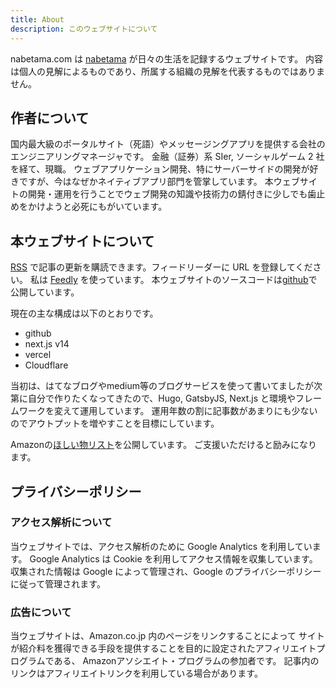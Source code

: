 ```yaml
---
title: About
description: このウェブサイトについて
---
```


nabetama.com は [nabetama](https://twitter.com/nabetama) が日々の生活を記録するウェブサイトです。
内容は個人の見解によるものであり、所属する組織の見解を代表するものではありません。

## 作者について

国内最大級のポータルサイト（死語）やメッセージングアプリを提供する会社のエンジニアリングマネージャです。
金融（証券）系 SIer, ソーシャルゲーム 2 社を経て、現職。
ウェブアプリケーション開発、特にサーバーサイドの開発が好きですが、今はなぜかネイティブアプリ部門を管掌しています。
本ウェブサイトの開発・運用を行うことでウェブ開発の知識や技術力の錆付きに少しでも歯止めをかけようと必死にもがいています。

## 本ウェブサイトについて

[RSS](/feed.xml) で記事の更新を購読できます。フィードリーダーに URL を登録してください。
私は [Feedly](https://feedly.com/) を使っています。
本ウェブサイトのソースコードは[github](https://github.com/nabetama/nabetama.com)で公開しています。

現在の主な構成は以下のとおりです。

- github
- next.js v14
- vercel
- Cloudflare

当初は、はてなブログやmedium等のブログサービスを使って書いてましたが次第に自分で作りたくなってきたので、Hugo, GatsbyJS, Next.js と環境やフレームワークを変えて運用しています。
運用年数の割に記事数があまりにも少ないのでアウトプットを増やすことを目標にしています。

Amazonの[ほしい物リスト](https://www.amazon.jp/hz/wishlist/ls/B5J6H0JL75NT?ref_=wl_share)を公開しています。
ご支援いただけると励みになります。

## プライバシーポリシー

### アクセス解析について

当ウェブサイトでは、アクセス解析のために Google Analytics を利用しています。
Google Analytics は Cookie を利用してアクセス情報を収集しています。
収集された情報は Google によって管理され、Google のプライバシーポリシーに従って管理されます。

### 広告について

当ウェブサイトは、Amazon.co.jp 内のページをリンクすることによって
サイトが紹介料を獲得できる手段を提供することを目的に設定されたアフィリエイトプログラムである、
Amazonアソシエイト・プログラムの参加者です。
記事内のリンクはアフィリエイトリンクを利用している場合があります。
